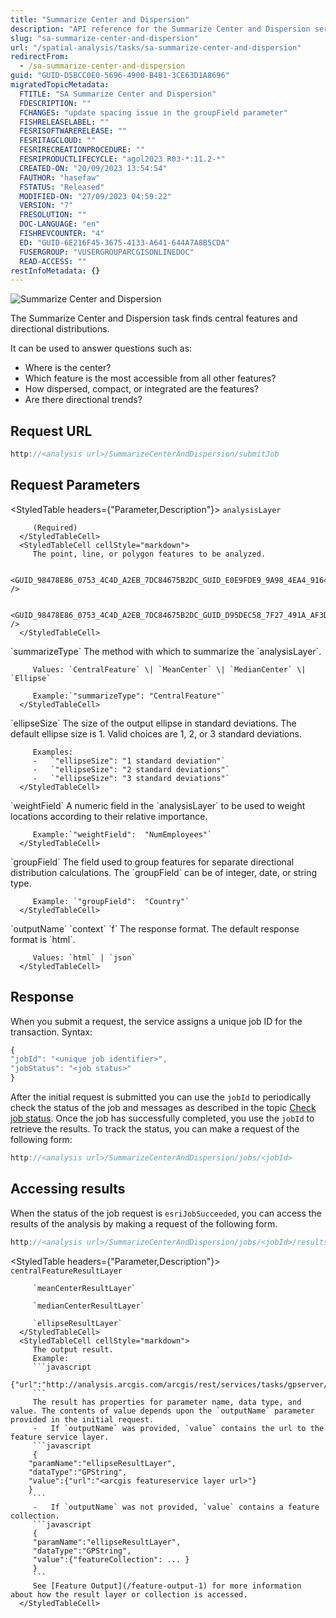 ```yaml
---
title: "Summarize Center and Dispersion"
description: "API reference for the Summarize Center and Dispersion service available on ArcGIS Online."
slug: "sa-summarize-center-and-dispersion"
url: "/spatial-analysis/tasks/sa-summarize-center-and-dispersion"
redirectFrom:
  - /sa-summarize-center-and-dispersion
guid: "GUID-D5BCC0E0-5696-4900-B4B1-3CE63D1A8696"
migratedTopicMetadata:
  FTITLE: "SA Summarize Center and Dispersion"
  FDESCRIPTION: ""
  FCHANGES: "update spacing issue in the groupField parameter"
  FISHRELEASELABEL: ""
  FESRISOFTWARERELEASE: ""
  FESRITAGCLOUD: ""
  FESRIRECREATIONPROCEDURE: ""
  FESRIPRODUCTLIFECYCLE: "agol2023 R03-*:11.2-*"
  CREATED-ON: "20/09/2023 13:54:54"
  FAUTHOR: "hasefaw"
  FSTATUS: "Released"
  MODIFIED-ON: "27/09/2023 04:59:22"
  VERSION: "7"
  FRESOLUTION: ""
  DOC-LANGUAGE: "en"
  FISHREVCOUNTER: "4"
  ED: "GUID-6E216F45-3675-4133-A641-644A7A8B5CDA"
  FUSERGROUP: "VUSERGROUPARCGISONLINEDOC"
  READ-ACCESS: ""
restInfoMetadata: {}
---
```



![Summarize Center and Dispersion](../../images/GUID-D2D53CA4-8A35-4163-9765-77BF232E569D-web.png)

The Summarize Center and Dispersion task finds central features and directional distributions.

It can be used to answer questions such as:

-   Where is the center?
-   Which feature is the most accessible from all other features?
-   How dispersed, compact, or integrated are the features?
-   Are there directional trends?

## Request URL

```javascript
http://<analysis url>/SummarizeCenterAndDispersion/submitJob
```

## Request Parameters
<StyledTable headers={"Parameter,Description"}>
   <StyledTableRow>
      <StyledTableCell cellStyle="markdown">
         `analysisLayer`

         (Required)
      </StyledTableCell>
      <StyledTableCell cellStyle="markdown">
         The point, line, or polygon features to be analyzed.

         <GUID_98478E86_0753_4C4D_A2EB_7DC84675B2DC_GUID_E0E9FDE9_9A98_4EA4_9164_0E878BADF591 />

         <GUID_98478E86_0753_4C4D_A2EB_7DC84675B2DC_GUID_D95DEC58_7F27_491A_AF3D_6E6A3C0A6F2D />
      </StyledTableCell>
   </StyledTableRow>
   <StyledTableRow>
      <StyledTableCell cellStyle="markdown">
         `summarizeType`
      </StyledTableCell>
      <StyledTableCell cellStyle="markdown">
         The method with which to summarize the `analysisLayer`.

         Values: `CentralFeature` \| `MeanCenter` \| `MedianCenter` \| `Ellipse`

         Example:`"summarizeType": "CentralFeature"`
      </StyledTableCell>
   </StyledTableRow>
   <StyledTableRow>
      <StyledTableCell cellStyle="markdown">
         `ellipseSize`
      </StyledTableCell>
      <StyledTableCell cellStyle="markdown">
         The size of the output ellipse in standard deviations. The default ellipse size is 1. Valid choices are 1, 2, or 3 standard deviations.

         Examples:
         -   `"ellipseSize": "1 standard deviation"`
         -   `"ellipseSize": "2 standard deviations"`
         -   `"ellipseSize": "3 standard deviations"`
      </StyledTableCell>
   </StyledTableRow>
   <StyledTableRow>
      <StyledTableCell cellStyle="markdown">
         `weightField`
      </StyledTableCell>
      <StyledTableCell cellStyle="markdown">
         A numeric field in the `analysisLayer` to be used to weight locations according to their relative importance.

         Example:`"weightField":  "NumEmployees"`
      </StyledTableCell>
   </StyledTableRow>
   <StyledTableRow>
      <StyledTableCell cellStyle="markdown">
         `groupField`
      </StyledTableCell>
      <StyledTableCell cellStyle="markdown">
         The field used to group features for separate directional distribution calculations. The `groupField` can be of integer, date, or string type.

         Example: `"groupField":  "Country"`
      </StyledTableCell>
   </StyledTableRow>
   <StyledTableRow>
      <StyledTableCell cellStyle="markdown">
         `outputName`
      </StyledTableCell>
      <StyledTableCell cellStyle="markdown">
         <GUID_98478E86_0753_4C4D_A2EB_7DC84675B2DC_GUID_30F3F406_9E06_4BE5_ABF8_AC3AC7C14E1C />
      </StyledTableCell>
   </StyledTableRow>
   <StyledTableRow>
      <StyledTableCell cellStyle="markdown">
         `context`
      </StyledTableCell>
      <StyledTableCell cellStyle="markdown">
         <GUID_98478E86_0753_4C4D_A2EB_7DC84675B2DC_GUID_E671F554_89D2_4CAD_B032_525E1CE90C18 />
      </StyledTableCell>
   </StyledTableRow>
   <StyledTableRow>
      <StyledTableCell cellStyle="markdown">
         `f`
      </StyledTableCell>
      <StyledTableCell cellStyle="markdown">
         The response format. The default response format is `html`.

         Values: `html` | `json`
      </StyledTableCell>
   </StyledTableRow>
</StyledTable>

## Response
When you submit a request, the service assigns a unique job ID for the transaction.
Syntax:
```javascript
{
"jobId": "<unique job identifier>",
"jobStatus": "<job status>"
}
```
After the initial request is submitted you can use the `jobId` to periodically check the status of the job and messages as described in the topic [Check job status](/checking-job-status-1). Once the job has successfully completed, you use the `jobId` to retrieve the results. To track the status, you can make a request of the following form:
```javascript
http://<analysis url>/SummarizeCenterAndDispersion/jobs/<jobId>
```
## Accessing results
When the status of the job request is `esriJobSucceeded`, you can access the results of the analysis by making a request of the following form.
```javascript
http://<analysis url>/SummarizeCenterAndDispersion/jobs/<jobId>/results/centralFeatureResultLayer?token=<your token>&f=json
```
<StyledTable headers={"Parameter,Description"}>
   <StyledTableRow>
      <StyledTableCell cellStyle="markdown">
         `centralFeatureResultLayer`

         `meanCenterResultLayer`

         `medianCenterResultLayer`

         `ellipseResultLayer`
      </StyledTableCell>
      <StyledTableCell cellStyle="markdown">
         The output result.
         Example:
         ```javascript
         {"url":"http://analysis.arcgis.com/arcgis/rest/services/tasks/gpserver/summarizecenteranddistribution/jobs/<jobId>/results/ellipseResultLayer"}
         ```
         The result has properties for parameter name, data type, and value. The contents of value depends upon the `outputName` parameter provided in the initial request.
         -   If `outputName` was provided, `value` contains the url to the feature service layer.
         ```javascript
         {
        "paramName":"ellipseResultLayer",
        "dataType":"GPString",
        "value":{"url":"<arcgis featureservice layer url>"}
        }
         ```
         -   If `outputName` was not provided, `value` contains a feature collection.
         ```javascript
         {
         "paramName":"ellipseResultLayer",
         "dataType":"GPString",
         "value":{"featureCollection": ... }
         }
         ```
         See [Feature Output](/feature-output-1) for more information about how the result layer or collection is accessed.
      </StyledTableCell>
   </StyledTableRow>
</StyledTable>
